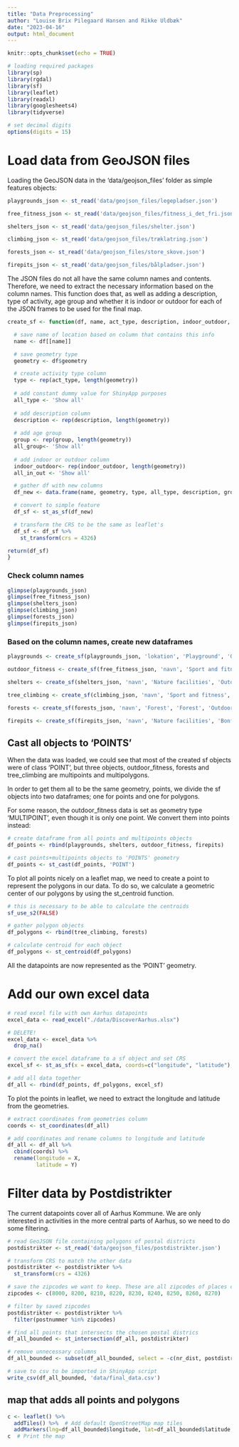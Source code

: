 ```yaml
---
title: "Data Preprocessing"
author: "Louise Brix Pilegaard Hansen and Rikke Uldbæk"
date: "2023-04-16"
output: html_document
---
```


```r
knitr::opts_chunk$set(echo = TRUE)
```

```r
# loading required packages
library(sp)
library(rgdal)
library(sf)
library(leaflet)
library(readxl)
library(googlesheets4)
library(tidyverse)

# set decimal digits
options(digits = 15)
```

# Load data from GeoJSON files

Loading the GeoJSON data in the 'data/geojson_files' folder as simple features objects:

```r
playgrounds_json <- st_read('data/geojson_files/legepladser.json')

free_fitness_json <- st_read('data/geojson_files/fitness_i_det_fri.json')

shelters_json <- st_read('data/geojson_files/shelter.json')

climbing_json <- st_read('data/geojson_files/træklatring.json')

forests_json <- st_read('data/geojson_files/store_skove.json')

firepits_json <- st_read('data/geojson_files/bålpladser.json')
```

The JSON files do not all have the same column names and contents. Therefore, we need to extract the necessary information based on the column names. This function does that, as well as adding a description, type of activity, age group and whether it is indoor or outdoor for each of the JSON frames to be used for the final map.

```r
create_sf <- function(df, name, act_type, description, indoor_outdoor, group){

  # save name of location based on column that contains this info
  name <- df[[name]]

  # save geometry type 
  geometry <- df$geometry

  # create activity type column
  type <- rep(act_type, length(geometry))
  
  # add constant dummy value for ShinyApp purposes
  all_type <- 'Show all'
  
  # add description column
  description <- rep(description, length(geometry))
  
  # add age group
  group <- rep(group, length(geometry))
  all_group<- 'Show all'
  
  # add indoor or outdoor column
  indoor_outdoor<- rep(indoor_outdoor, length(geometry))
  all_in_out <- 'Show all'

  # gather df with new columns
  df_new <- data.frame(name, geometry, type, all_type, description, group, all_group, indoor_outdoor, all_in_out)

  # convert to simple feature
  df_sf <- st_as_sf(df_new)

  # transform the CRS to be the same as leaflet's 
  df_sf <- df_sf %>% 
    st_transform(crs = 4326)

return(df_sf)
}
```

### Check column names

```r
glimpse(playgrounds_json)
glimpse(free_fitness_json)
glimpse(shelters_json)
glimpse(climbing_json)
glimpse(forests_json)
glimpse(firepits_json)
```

### Based on the column names, create new dataframes
```r
playgrounds <- create_sf(playgrounds_json, 'lokation', 'Playground', 'Outdoor playground', 'Outdoor', 'Children')

outdoor_fitness <- create_sf(free_fitness_json, 'navn', 'Sport and fitness','Outdoor fitness facilities', 'Outdoor', 'Adults')

shelters <- create_sf(shelters_json, 'navn', 'Nature facilities', 'Outdoor shelter', 'Outdoor', 'Both children and adults')

tree_climbing <- create_sf(climbing_json, 'navn', 'Sport and fitness', 'Tree climbing', 'Outdoor', 'Both children and adults')

forests <- create_sf(forests_json, 'navn', 'Forest', 'Forest', 'Outdoor', 'Both children and adults')

firepits <- create_sf(firepits_json, 'navn', 'Nature facilities', 'Bonfire pit in forest', 'Outdoor', 'Both children and adults')
```

## Cast all objects to 'POINTS'

When the data was loaded, we could see that most of the created sf objects were of class 'POINT', but three objects, outdoor_fitness, forests and tree_climbing are multipoints and multipolygons.

In order to get them all to be the same geometry, points, we divide the sf objects into two dataframes; one for points and one for polygons.

For some reason, the outdoor_fitness data is set as geometry type 'MULTIPOINT', even though it is only one point. We convert them into points instead:

```r
# create dataframe from all points and multipoints objects
df_points <- rbind(playgrounds, shelters, outdoor_fitness, firepits)

# cast points+multipoints objects to 'POINTS' geometry
df_points <- st_cast(df_points, 'POINT')
```

To plot all points nicely on a leaflet map, we need to create a point to represent the polygons in our data. To do so, we calculate a geometric center of our polygons by using the st_centroid function.

```r
# this is necessary to be able to calculate the centroids
sf_use_s2(FALSE)

# gather polygon objects
df_polygons <- rbind(tree_climbing, forests)

# calculate centroid for each object
df_polygons <- st_centroid(df_polygons)
```

All the datapoints are now represented as the 'POINT' geometry.

# Add our own excel data
```r
# read excel file with own Aarhus datapoints
excel_data <- read_excel("./data/DiscoverAarhus.xlsx")

# DELETE!
excel_data <- excel_data %>% 
  drop_na()

# convert the excel dataframe to a sf object and set CRS
excel_sf <- st_as_sf(x = excel_data, coords=c("longitude", "latitude"), crs = 4326) # use longitude and latitude columns as geometry
```

```r
# add all data together
df_all <- rbind(df_points, df_polygons, excel_sf)
```

To plot the points in leaflet, we need to extract the longitude and latitude from the geometries.

```r
# extract coordinates from geometries column
coords <- st_coordinates(df_all)

# add coordinates and rename columns to longitude and latitude
df_all <- df_all %>% 
  cbind(coords) %>% 
  rename(longitude = X,
         latitude = Y)
```


# Filter data by Postdistrikter

The current datapoints cover all of Aarhus Kommune. We are only interested in activities in the more central parts of Aarhus, so we need to do some filtering. 

```r
# read GeoJSON file containing polygons of postal districts
postdistrikter <- st_read('data/geojson_files/postdistrikter.json')

# transform CRS to match the other data
postdistrikter <- postdistrikter %>% 
  st_transform(crs = 4326)

# save the zipcodes we want to keep. These are all zipcodes of places close to Aarhus center. They are Aarhus C, Aarhus N, Aarhus V, Brabrand, Åbyhøj, Risskov, Egå, Viby J and Højbjerg.
zipcodes <- c(8000, 8200, 8210, 8220, 8230, 8240, 8250, 8260, 8270)

# filter by saved zipcodes
postdistrikter <- postdistrikter %>% 
  filter(postnummer %in% zipcodes)

# find all points that intersects the chosen postal districs
df_all_bounded <- st_intersection(df_all, postdistrikter)
```


```r
# remove unnecessary columns
df_all_bounded <- subset(df_all_bounded, select = -c(nr_dist, postdistrikt, postnummer, mi_style, mi_prinx, geometry))

# save to csv to be imported in ShinyApp script
write_csv(df_all_bounded, 'data/final_data.csv')
```


## map that adds all points and polygons
```r
c <- leaflet() %>%
  addTiles() %>%  # Add default OpenStreetMap map tiles
  addMarkers(lng=df_all_bounded$longitude, lat=df_all_bounded$latitude, popup = paste0('<b>', df_all_bounded$name,'</b>','<br/>', '<i>',  df_all_bounded$description, '</i>'))
c  # Print the map
```

